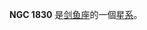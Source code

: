 {{NGCInfoBox|NGCID=NGC 1830|發現者=約翰·弗里德里希·威廉·赫歇爾|發現日期=1834年12月-日|其他編號=ESO 56-SC56|曆元=J2000.0|赤經=5時4分38.3秒
|赤緯=-69°20'25"|星座=剑鱼座|星體=星系|星等=12.6|表面亮度=|藍等=}}

'''NGC 1830''' 是[[剑鱼座|剑鱼座]]的一個[[星系|星系]]。

{{NGCReference|1830}}
{{Catalogs|NGC=1830}}